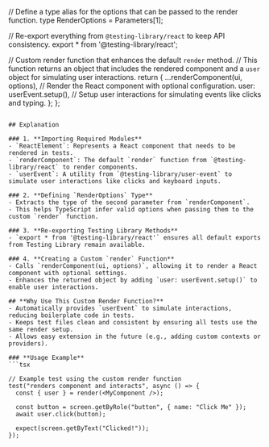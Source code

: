 
// Define a type alias for the options that can be passed to the render function.
type RenderOptions = Parameters<typeof renderComponent>[1];

// Re-export everything from `@testing-library/react` to keep API consistency.
export \* from '@testing-library/react';

// Custom render function that enhances the default `render` method.
// This function returns an object that includes the rendered component and a `user` object for simulating user interactions.
return {
...renderComponent(ui, options), // Render the React component with optional configuration.
user: userEvent.setup(), // Setup user interactions for simulating events like clicks and typing.
};
};

````

## Explanation

### 1. **Importing Required Modules**
- `ReactElement`: Represents a React component that needs to be rendered in tests.
- `renderComponent`: The default `render` function from `@testing-library/react` to render components.
- `userEvent`: A utility from `@testing-library/user-event` to simulate user interactions like clicks and keyboard inputs.

### 2. **Defining `RenderOptions` Type**
- Extracts the type of the second parameter from `renderComponent`.
- This helps TypeScript infer valid options when passing them to the custom `render` function.

### 3. **Re-exporting Testing Library Methods**
- `export * from '@testing-library/react'` ensures all default exports from Testing Library remain available.

### 4. **Creating a Custom `render` Function**
- Calls `renderComponent(ui, options)`, allowing it to render a React component with optional settings.
- Enhances the returned object by adding `user: userEvent.setup()` to enable user interactions.

## **Why Use This Custom Render Function?**
- Automatically provides `userEvent` to simulate interactions, reducing boilerplate code in tests.
- Keeps test files clean and consistent by ensuring all tests use the same render setup.
- Allows easy extension in the future (e.g., adding custom contexts or providers).

### **Usage Example**
```tsx

// Example test using the custom render function
test("renders component and interacts", async () => {
  const { user } = render(<MyComponent />);

  const button = screen.getByRole("button", { name: "Click Me" });
  await user.click(button);

  expect(screen.getByText("Clicked!"));
});
````
